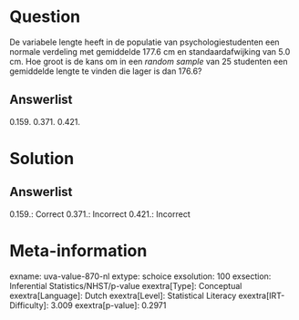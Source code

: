 Question
========

De variabele lengte heeft in de populatie van psychologiestudenten een
normale verdeling met gemiddelde 177.6 cm en standaardafwijking van 5.0
cm. Hoe groot is de kans om in een *random sample* van 25 studenten een
gemiddelde lengte te vinden die lager is dan 176.6?

Answerlist
----------

0.159.
0.371.
0.421.

Solution
========

Answerlist
----------

0.159.: Correct
0.371.: Incorrect
0.421.: Incorrect

Meta-information
================
exname: uva-value-870-nl
extype: schoice
exsolution: 100
exsection: Inferential Statistics/NHST/p-value
exextra[Type]: Conceptual
exextra[Language]: Dutch
exextra[Level]: Statistical Literacy
exextra[IRT-Difficulty]: 3.009
exextra[p-value]: 0.2971
